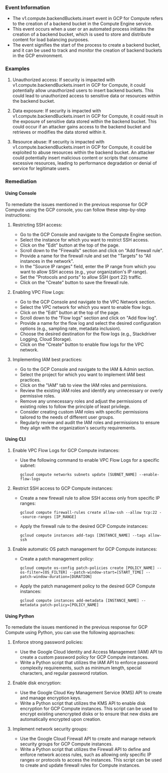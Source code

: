 
### Event Information

- The v1.compute.backendBuckets.insert event in GCP for Compute refers to the creation of a backend bucket in the Compute Engine service.
- This event occurs when a user or an automated process initiates the creation of a backend bucket, which is used to store and distribute content for load balancing purposes.
- The event signifies the start of the process to create a backend bucket, and it can be used to track and monitor the creation of backend buckets in the GCP environment.


### Examples

1. Unauthorized access: If security is impacted with v1.compute.backendBuckets.insert in GCP for Compute, it could potentially allow unauthorized users to insert backend buckets. This could lead to unauthorized access to sensitive data or resources within the backend bucket.

2. Data exposure: If security is impacted with v1.compute.backendBuckets.insert in GCP for Compute, it could result in the exposure of sensitive data stored within the backend bucket. This could occur if an attacker gains access to the backend bucket and retrieves or modifies the data stored within it.

3. Resource abuse: If security is impacted with v1.compute.backendBuckets.insert in GCP for Compute, it could be exploited to abuse resources within the backend bucket. An attacker could potentially insert malicious content or scripts that consume excessive resources, leading to performance degradation or denial of service for legitimate users.

### Remediation

#### Using Console

To remediate the issues mentioned in the previous response for GCP Compute using the GCP console, you can follow these step-by-step instructions:

1. Restricting SSH access:
   - Go to the GCP Console and navigate to the Compute Engine section.
   - Select the instance for which you want to restrict SSH access.
   - Click on the "Edit" button at the top of the page.
   - Scroll down to the "Firewalls" section and click on "Add firewall rule".
   - Provide a name for the firewall rule and set the "Targets" to "All instances in the network".
   - In the "Source IP ranges" field, enter the IP range from which you want to allow SSH access (e.g., your organization's IP range).
   - Set the "Protocols and ports" to allow SSH (port 22) traffic.
   - Click on the "Create" button to save the firewall rule.

2. Enabling VPC Flow Logs:
   - Go to the GCP Console and navigate to the VPC Network section.
   - Select the VPC network for which you want to enable flow logs.
   - Click on the "Edit" button at the top of the page.
   - Scroll down to the "Flow logs" section and click on "Add flow log".
   - Provide a name for the flow log and select the desired configuration options (e.g., sampling rate, metadata inclusion).
   - Choose the desired destination for the flow logs (e.g., Stackdriver Logging, Cloud Storage).
   - Click on the "Create" button to enable flow logs for the VPC network.

3. Implementing IAM best practices:
   - Go to the GCP Console and navigate to the IAM & Admin section.
   - Select the project for which you want to implement IAM best practices.
   - Click on the "IAM" tab to view the IAM roles and permissions.
   - Review the existing IAM roles and identify any unnecessary or overly permissive roles.
   - Remove any unnecessary roles and adjust the permissions of existing roles to follow the principle of least privilege.
   - Consider creating custom IAM roles with specific permissions tailored to the needs of different user groups.
   - Regularly review and audit the IAM roles and permissions to ensure they align with the organization's security requirements.

#### Using CLI

1. Enable VPC Flow Logs for GCP Compute instances:
   - Use the following command to enable VPC Flow Logs for a specific subnet:
     ```
     gcloud compute networks subnets update [SUBNET_NAME] --enable-flow-logs
     ```

2. Restrict SSH access to GCP Compute instances:
   - Create a new firewall rule to allow SSH access only from specific IP ranges:
     ```
     gcloud compute firewall-rules create allow-ssh --allow tcp:22 --source-ranges [IP_RANGE]
     ```
   - Apply the firewall rule to the desired GCP Compute instances:
     ```
     gcloud compute instances add-tags [INSTANCE_NAME] --tags allow-ssh
     ```

3. Enable automatic OS patch management for GCP Compute instances:
   - Create a patch management policy:
     ```
     gcloud compute os-config patch-policies create [POLICY_NAME] --os-filter=[OS_FILTER] --patch-window-start=[START_TIME] --patch-window-duration=[DURATION]
     ```
   - Apply the patch management policy to the desired GCP Compute instances:
     ```
     gcloud compute instances add-metadata [INSTANCE_NAME] --metadata patch-policy=[POLICY_NAME]
     ```

#### Using Python

To remediate the issues mentioned in the previous response for GCP Compute using Python, you can use the following approaches:

1. Enforce strong password policies:
   - Use the Google Cloud Identity and Access Management (IAM) API to create a custom password policy for GCP Compute instances.
   - Write a Python script that utilizes the IAM API to enforce password complexity requirements, such as minimum length, special characters, and regular password rotation.

2. Enable disk encryption:
   - Use the Google Cloud Key Management Service (KMS) API to create and manage encryption keys.
   - Write a Python script that utilizes the KMS API to enable disk encryption for GCP Compute instances. This script can be used to encrypt existing unencrypted disks or to ensure that new disks are automatically encrypted upon creation.

3. Implement network security groups:
   - Use the Google Cloud Firewall API to create and manage network security groups for GCP Compute instances.
   - Write a Python script that utilizes the Firewall API to define and enforce network access rules, such as allowing only specific IP ranges or protocols to access the instances. This script can be used to create and update firewall rules for Compute instances.

